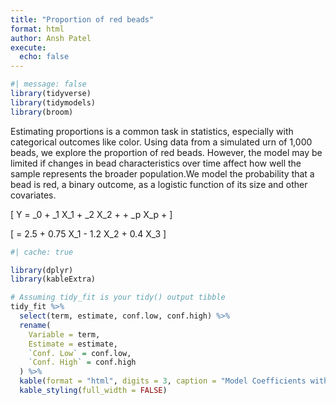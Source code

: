 ```yaml
---
title: "Proportion of red beads"
format: html
author: Ansh Patel
execute: 
  echo: false
---
```



```r
#| message: false
library(tidyverse)
library(tidymodels)
library(broom)
```

Estimating proportions is a common task in statistics, especially with categorical outcomes like color. Using data from a simulated urn of 1,000 beads, we explore the proportion of red beads. However, the model may be limited if changes in bead characteristics over time affect how well the sample represents the broader population.We model the probability that a bead is red, a binary outcome, as a logistic function of its size and other covariates.

\[
Y = \beta_0 + \beta_1 X_1 + \beta_2 X_2 + \cdots + \beta_p X_p + \varepsilon
\]

\[
\hat{Y} = 2.5 + 0.75 X_1 - 1.2 X_2 + 0.4 X_3
\]

```r
#| cache: true
```

```r
library(dplyr)
library(kableExtra)

# Assuming tidy_fit is your tidy() output tibble
tidy_fit %>%
  select(term, estimate, conf.low, conf.high) %>%
  rename(
    Variable = term,
    Estimate = estimate,
    `Conf. Low` = conf.low,
    `Conf. High` = conf.high
  ) %>%
  kable(format = "html", digits = 3, caption = "Model Coefficients with 95% Confidence Intervals") %>%
  kable_styling(full_width = FALSE)
```

